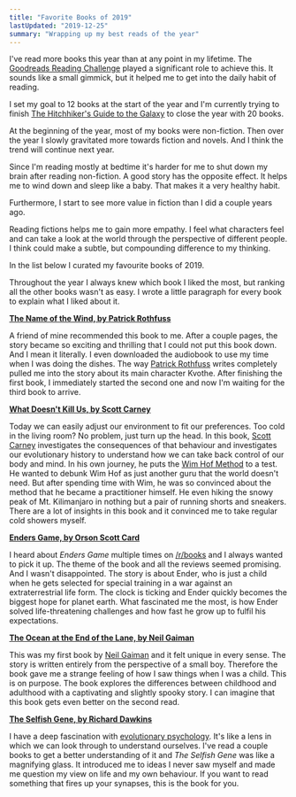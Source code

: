 ```yaml
---
title: "Favorite Books of 2019"
lastUpdated: "2019-12-25"
summary: "Wrapping up my best reads of the year"
---
```


I've read more books this year than at any point in my lifetime. The [Goodreads Reading Challenge](https://www.goodreads.com/challenges/show/8863-2019-reading-challenge) played a significant role to achieve this. It sounds like a small gimmick, but it helped me to get into the daily habit of reading.

I set my goal to 12 books at the start of the year and I'm currently trying to finish [The Hitchhiker's Guide to the Galaxy](https://www.goodreads.com/book/show/386162.The_Hitchhiker_s_Guide_to_the_Galaxy?ac=1&from_search=true&qid=BZPi1D81P2&rank=1) to close the year with 20 books.

At the beginning of the year, most of my books were non-fiction. Then over the year I slowly gravitated more towards fiction and novels. And I think the trend will continue next year.

Since I'm reading mostly at bedtime it's harder for me to shut down my brain after reading non-fiction. A good story has the opposite effect. It helps me to wind down and sleep like a baby. That makes it a very healthy habit.

Furthermore, I start to see more value in fiction than I did a couple years ago.

Reading fictions helps me to gain more empathy. I feel what characters feel and can take a look at the world through the perspective of different people. I think could make a subtle, but compounding difference to my thinking.

In the list below I curated my favourite books of 2019.

Throughout the year I always knew which book I liked the most, but ranking all the other books wasn't as easy. I wrote a little paragraph for every book to explain what I liked about it.

**[The Name of the Wind, by Patrick Rothfuss](https://www.goodreads.com/book/show/186074.The_Name_of_the_Wind?from_search=true&qid=3Bdk5wxEXA&rank=1)**

A friend of mine recommended this book to me. After a couple pages, the story became so exciting and thrilling that I could not put this book down. And I mean it literally. I even downloaded the audiobook to use my time when I was doing the dishes. The way [Patrick Rothfuss](https://www.goodreads.com/author/show/108424.Patrick_Rothfuss) writes completely pulled me into the story about its main character Kvothe. After finishing the first book, I immediately started the second one and now I'm waiting for the third book to arrive.

**[What Doesn't Kill Us, by Scott Carney](https://www.goodreads.com/book/show/30039048-what-doesn-t-kill-us?from_search=true&qid=23AfDBJANg&rank=6)**

Today we can easily adjust our environment to fit our preferences. Too cold in the living room? No problem, just turn up the head. In this book, [Scott Carney](https://www.goodreads.com/author/show/7210762.Scott_Carney) investigates the consequences of that behaviour and investigates our evolutionary history to understand how we can take back control of our body and mind. In his own journey, he puts the [Wim Hof Method](https://www.wimhofmethod.com/) to a test. He wanted to debunk Wim Hof as just another guru that the world doesn't need. But after spending time with Wim, he was so convinced about the method that he became a practitioner himself. He even hiking the snowy peak of Mt. Kilimanjaro in nothing but a pair of running shorts and sneakers. There are a lot of insights in this book and it convinced me to take regular cold showers myself.

**[Enders Game, by Orson Scott Card](https://www.goodreads.com/book/show/375802.Ender_s_Game?ac=1&from_search=true&qid=kn6AF8P4ew&rank=1)**

I heard about _Enders Game_ multiple times on [/r/books](https://www.reddit.com/r/books) and I always wanted to pick it up. The theme of the book and all the reviews seemed promising. And I wasn't disappointed. The story is about Ender, who is just a child when he gets selected for special training in a war against an extraterrestrial life form. The clock is ticking and Ender quickly becomes the biggest hope for planet earth. What fascinated me the most, is how Ender solved life-threatening challenges and how fast he grow up to fulfil his expectations.

**[The Ocean at the End of the Lane, by Neil Gaiman](https://www.goodreads.com/book/show/15783514-the-ocean-at-the-end-of-the-lane?from_search=true&qid=GGwUquPjQQ&rank=1)**

This was my first book by [Neil Gaiman](https://en.wikipedia.org/wiki/Neil_Gaiman) and it felt unique in every sense. The story is written entirely from the perspective of a small boy. Therefore the book gave me a strange feeling of how I saw things when I was a child. This is on purpose. The book explores the differences between childhood and adulthood with a captivating and slightly spooky story. I can imagine that this book gets even better on the second read.

**[The Selfish Gene, by Richard Dawkins](https://www.goodreads.com/book/show/61535.The_Selfish_Gene?from_search=true&qid=lAzdVZKR5g&rank=1)**

I have a deep fascination with [evolutionary psychology](https://en.wikipedia.org/wiki/Evolutionary_psychology). It's like a lens in which we can look through to understand ourselves. I've read a couple books to get a better understanding of it and _The Selfish Gene_ was like a magnifying glass. It introduced me to ideas I never saw myself and made me question my view on life and my own behaviour. If you want to read something that fires up your synapses, this is the book for you.
